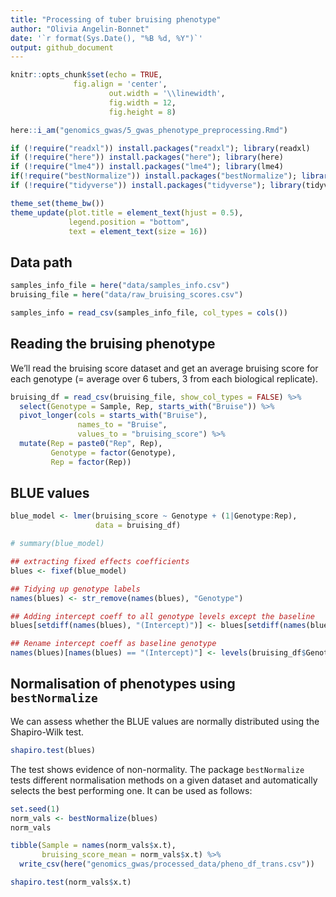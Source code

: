 ```yaml
---
title: "Processing of tuber bruising phenotype"
author: "Olivia Angelin-Bonnet"
date: '`r format(Sys.Date(), "%B %d, %Y")`'
output: github_document
---
```


```r
knitr::opts_chunk$set(echo = TRUE,
		      fig.align = 'center',
                      out.width = '\\linewidth',
                      fig.width = 12,
                      fig.height = 8)

here::i_am("genomics_gwas/5_gwas_phenotype_preprocessing.Rmd")

if (!require("readxl")) install.packages("readxl"); library(readxl)
if (!require("here")) install.packages("here"); library(here)
if (!require("lme4")) install.packages("lme4"); library(lme4)
if(!require("bestNormalize")) install.packages("bestNormalize"); library(bestNormalize)
if (!require("tidyverse")) install.packages("tidyverse"); library(tidyverse)
```

```r
theme_set(theme_bw())
theme_update(plot.title = element_text(hjust = 0.5),
             legend.position = "bottom",
             text = element_text(size = 16))
```

## Data path

```r
samples_info_file = here("data/samples_info.csv")
bruising_file = here("data/raw_bruising_scores.csv")
```

```r
samples_info = read_csv(samples_info_file, col_types = cols())
```

## Reading the bruising phenotype

We'll read the bruising score dataset and get an average bruising score for each genotype (= average over 6 tubers, 3 from each biological replicate).

```r
bruising_df = read_csv(bruising_file, show_col_types = FALSE) %>% 
  select(Genotype = Sample, Rep, starts_with("Bruise")) %>% 
  pivot_longer(cols = starts_with("Bruise"),
               names_to = "Bruise",
               values_to = "bruising_score") %>% 
  mutate(Rep = paste0("Rep", Rep),
         Genotype = factor(Genotype),
         Rep = factor(Rep))
```


## BLUE values

```r
blue_model <- lmer(bruising_score ~ Genotype + (1|Genotype:Rep), 
                   data = bruising_df)

# summary(blue_model)
```


```r
## extracting fixed effects coefficients
blues <- fixef(blue_model)

## Tidying up genotype labels
names(blues) <- str_remove(names(blues), "Genotype")

## Adding intercept coeff to all genotype levels except the baseline
blues[setdiff(names(blues), "(Intercept)")] <- blues[setdiff(names(blues), "(Intercept)")] + blues["(Intercept)"]

## Rename intercept coeff as baseline genotype
names(blues)[names(blues) == "(Intercept)"] <- levels(bruising_df$Genotype)[1]
```


## Normalisation of phenotypes using `bestNormalize`

We can assess whether the BLUE values are normally distributed using the Shapiro-Wilk test.

```r
shapiro.test(blues)
```

The test shows evidence of non-normality.
The package `bestNormalize` tests different normalisation methods on a given dataset and automatically selects the best performing one. It can be used as follows:

```r
set.seed(1)
norm_vals <- bestNormalize(blues)
norm_vals
```


```r
tibble(Sample = names(norm_vals$x.t),
       bruising_score_mean = norm_vals$x.t) %>% 
  write_csv(here("genomics_gwas/processed_data/pheno_df_trans.csv"))
```


```r
shapiro.test(norm_vals$x.t)
```